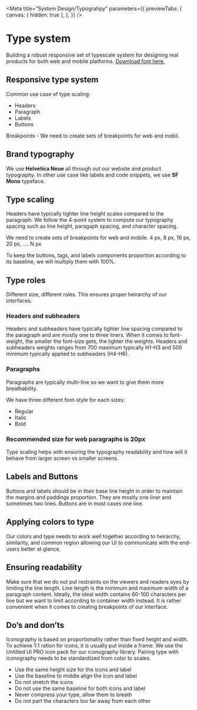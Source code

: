 
<Meta
  title="System Design/Typograhpy"
  parameters={{
    previewTabs: {
      canvas: { hidden: true },
    },
  }}
/>

# Type system

Building a robust responsive set of typescale system for designing real products for both web and mobile platforms. [Download font here.](https://www.playbook.com/s/hovdesign/CxvyNG1btuHMzu9W5GAFX7a5)

## Responsive type system

Common use case of type scaling:

- Headers
- Paragraph
- Labels
- Buttons

Breakpoints - We need to create sets of breakpoints for web and mobil.

## Brand typography

We use **Helvetica Neue** all through out our website and product typography. In other use case like labels and code snippets, we use **SF Mono** typeface.

## Type scaling

Headers have typically tighter line height scales compared to the paragraph. We follow the 4-point system to compute our typography spacing such as line height, paragaph spacing, and character spacing.

We need to create sets of breakpoints for web and mobile.
4 px, 8 px, 16 px, 20 px, .... N px

To keep the buttons, tags, and labels components proportion according to its baseline, we will multiply them with 100%.

## Type roles

Different size, different roles. This ensures proper heirarchy of our interfaces.

### Headers and subheaders

Headers and subheaders have typically tighter line spacing compared to the paragraph and are mostly one to three liners.
When it comes to font-weight, the smaller the font-size gets, the lighter the weights.
Headers and subheaders weights ranges from 700 maximum typically H1-H3 and 500 minimum typically applied to subheaders (H4-H6).

### Paragraphs

Paragraphs are typically multi-line so we want to give them more breathability.

We have three different font-style for each sizes:

- Regular
- Italic
- Bold

### Recommended size for web paragraphs is 20px

Type scaling helps with ensuring the typography readability and how will it behave from larger screen vs smaller screens.

## Labels and Buttons

Buttons and labels should be in their base line height in order to maintain the margins and paddings proportion. They are mostly one liner and sometimes two lines. Buttons are in most cases one line.

## Applying colors to type

Our colors and type needs to work well together according to heirarchy, similarity, and common region allowing our UI to communicate with the end-users better at glance.

## Ensuring readability

Make sure that we do not put restraints on the viewers and readers eyes by limiting the line length. Line length is the minimum and maximum width of a paragraph content.
Ideally, the ideal width contains 60-100 characters per line but we want to limit according to container width instead. It is rather convenient when it comes to creating breakpoints of our interface.

## Do’s and don’ts

Iconography is based on proportionality rather than fixed height and width. To achieve 1:1 ration for icons, it is usually put inside a frame. We use the Untitled UI PRO icon pack for our iconography library.
Pairing type with iconography needs to be standardized from color to scales.

- Use the same height size for the icons and label
- Use the baseline to middle align the icon and label
- Do not stretch the icons
- Do not use the same baseline for both icons and label
- Never compress your type, allow them to breath
- Do not part the characters too far away from each other
